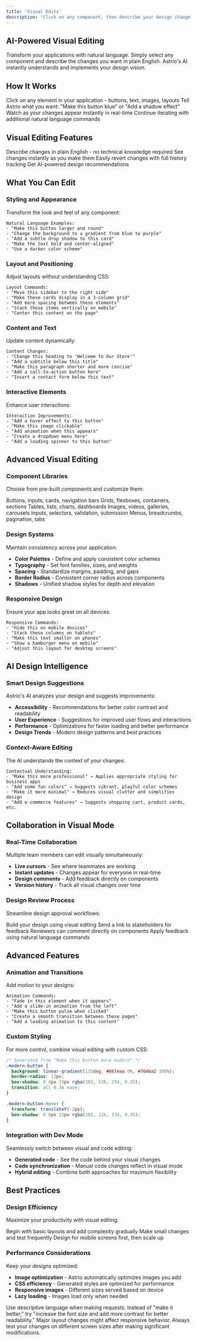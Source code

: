 ```yaml
---
title: 'Visual Edits'
description: 'Click on any component, then describe your design change in plain English.'
---
```


## AI-Powered Visual Editing

Transform your applications with natural language. Simply select any component and describe the changes you want in plain English. Astrio's AI instantly understands and implements your design vision.

## How It Works

<Steps>
  <Step title="Select Component">
    Click on any element in your application - buttons, text, images, layouts
  </Step>
  <Step title="Describe Change">
    Tell Astrio what you want: "Make this button blue" or "Add a shadow effect"
  </Step>
  <Step title="See Results">
    Watch as your changes appear instantly in real-time
  </Step>
  <Step title="Refine">
    Continue iterating with additional natural language commands
  </Step>
</Steps>

## Visual Editing Features

<CardGroup cols={2}>
  <Card
    title="Natural Language"
    icon="comments"
  >
    Describe changes in plain English - no technical knowledge required
  </Card>
  <Card
    title="Real-Time Updates"
    icon="bolt"
  >
    See changes instantly as you make them
  </Card>
  <Card
    title="Undo/Redo"
    icon="rotate-left"
  >
    Easily revert changes with full history tracking
  </Card>
  <Card
    title="Smart Suggestions"
    icon="lightbulb"
  >
    Get AI-powered design recommendations
  </Card>
</CardGroup>

## What You Can Edit

### Styling and Appearance
Transform the look and feel of any component:

```text
Natural Language Examples:
- "Make this button larger and round"
- "Change the background to a gradient from blue to purple"
- "Add a subtle drop shadow to this card"
- "Make the text bold and center-aligned"
- "Use a darker color scheme"
```

### Layout and Positioning
Adjust layouts without understanding CSS:

```text
Layout Commands:
- "Move this sidebar to the right side"
- "Make these cards display in a 3-column grid"
- "Add more spacing between these elements"
- "Stack these items vertically on mobile"
- "Center this content on the page"
```

### Content and Text
Update content dynamically:

```text
Content Changes:
- "Change this heading to 'Welcome to Our Store'"
- "Add a subtitle below this title"
- "Make this paragraph shorter and more concise"
- "Add a call-to-action button here"
- "Insert a contact form below this text"
```

### Interactive Elements
Enhance user interactions:

```text
Interaction Improvements:
- "Add a hover effect to this button"
- "Make this image clickable"
- "Add animation when this appears"
- "Create a dropdown menu here"
- "Add a loading spinner to this button"
```

## Advanced Visual Editing

### Component Libraries
Choose from pre-built components and customize them:

<CardGroup cols={3}>
  <Card
    title="UI Components"
    icon="square"
  >
    Buttons, inputs, cards, navigation bars
  </Card>
  <Card
    title="Layout Components"
    icon="grip"
  >
    Grids, flexboxes, containers, sections
  </Card>
  <Card
    title="Data Components"
    icon="table"
  >
    Tables, lists, charts, dashboards
  </Card>
  <Card
    title="Media Components"
    icon="image"
  >
    Images, videos, galleries, carousels
  </Card>
  <Card
    title="Form Components"
    icon="file-lines"
  >
    Inputs, selectors, validation, submission
  </Card>
  <Card
    title="Navigation"
    icon="compass"
  >
    Menus, breadcrumbs, pagination, tabs
  </Card>
</CardGroup>

### Design Systems
Maintain consistency across your application:

- **Color Palettes** - Define and apply consistent color schemes
- **Typography** - Set font families, sizes, and weights
- **Spacing** - Standardize margins, padding, and gaps
- **Border Radius** - Consistent corner radius across components
- **Shadows** - Unified shadow styles for depth and elevation

### Responsive Design
Ensure your app looks great on all devices:

```text
Responsive Commands:
- "Hide this on mobile devices"
- "Stack these columns on tablets"
- "Make this text smaller on phones"
- "Show a hamburger menu on mobile"
- "Adjust this layout for desktop screens"
```

## AI Design Intelligence

### Smart Design Suggestions
Astrio's AI analyzes your design and suggests improvements:

- **Accessibility** - Recommendations for better color contrast and readability
- **User Experience** - Suggestions for improved user flows and interactions
- **Performance** - Optimizations for faster loading and better performance
- **Design Trends** - Modern design patterns and best practices

### Context-Aware Editing
The AI understands the context of your changes:

```text
Contextual Understanding:
- "Make this more professional" → Applies appropriate styling for business apps
- "Add some fun colors" → Suggests vibrant, playful color schemes
- "Make it more minimal" → Reduces visual clutter and simplifies design
- "Add e-commerce features" → Suggests shopping cart, product cards, etc.
```
## Collaboration in Visual Mode

### Real-Time Collaboration
Multiple team members can edit visually simultaneously:

- **Live cursors** - See where teammates are working
- **Instant updates** - Changes appear for everyone in real-time
- **Design comments** - Add feedback directly on components
- **Version history** - Track all visual changes over time

### Design Review Process
Streamline design approval workflows:

<Steps>
  <Step title="Create Design">
    Build your design using visual editing
  </Step>
  <Step title="Share for Review">
    Send a link to stakeholders for feedback
  </Step>
  <Step title="Collect Feedback">
    Reviewers can comment directly on components
  </Step>
  <Step title="Implement Changes">
    Apply feedback using natural language commands
  </Step>
</Steps>

## Advanced Features

### Animation and Transitions
Add motion to your designs:

```text
Animation Commands:
- "Fade in this element when it appears"
- "Add a slide-in animation from the left"
- "Make this button pulse when clicked"
- "Create a smooth transition between these pages"
- "Add a loading animation to this content"
```

### Custom Styling
For more control, combine visual editing with custom CSS:

```css
/* Generated from "Make this button more modern" */
.modern-button {
  background: linear-gradient(135deg, #667eea 0%, #764ba2 100%);
  border-radius: 12px;
  box-shadow: 0 4px 15px rgba(102, 126, 234, 0.25);
  transition: all 0.3s ease;
}

.modern-button:hover {
  transform: translateY(-2px);
  box-shadow: 0 8px 25px rgba(102, 126, 234, 0.35);
}
```

### Integration with Dev Mode
Seamlessly switch between visual and code editing:

- **Generated code** - See the code behind your visual changes
- **Code synchronization** - Manual code changes reflect in visual mode
- **Hybrid editing** - Combine both approaches for maximum flexibility

## Best Practices

### Design Efficiency
Maximize your productivity with visual editing:

<CardGroup cols={3}>
  <Card
    title="Start Simple"
    icon="seedling"
  >
    Begin with basic layouts and add complexity gradually
  </Card>
  <Card
    title="Iterate Quickly"
    icon="repeat"
  >
    Make small changes and test frequently
  </Card>
  <Card
    title="Think Mobile-First"
    icon="mobile"
  >
    Design for mobile screens first, then scale up
  </Card>
</CardGroup>

### Performance Considerations
Keep your designs optimized:

- **Image optimization** - Astrio automatically optimizes images you add
- **CSS efficiency** - Generated styles are optimized for performance
- **Responsive images** - Different sizes served based on device
- **Lazy loading** - Images load only when needed

<Tip>
Use descriptive language when making requests. Instead of "make it better," try "increase the font size and add more contrast for better readability."
</Tip>

<Warning>
Major layout changes might affect responsive behavior. Always test your changes on different screen sizes after making significant modifications.
</Warning>

